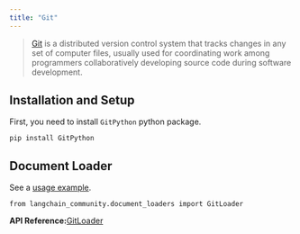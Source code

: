 ```yaml
---
title: "Git"
---
```


> [Git](https://en.wikipedia.org/wiki/Git) is a distributed version control system that tracks changes in any set of computer files, usually used for coordinating work among programmers collaboratively developing source code during software development.

## Installation and Setup

First, you need to install `GitPython` python package.

```
pip install GitPython
```

## Document Loader

See a [usage example](/oss/integrations/document_loaders/git).

```
from langchain_community.document_loaders import GitLoader
```

**API Reference:**[GitLoader](https://python.langchain.com/api_reference/community/document_loaders/langchain_community.document_loaders.git.GitLoader.html)

